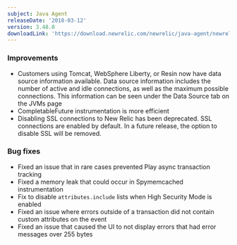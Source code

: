 ```yaml
---
subject: Java Agent
releaseDate: '2018-03-12'
version: 3.48.0
downloadLink: 'https://download.newrelic.com/newrelic/java-agent/newrelic-agent/3.48.0/'
---
```


### Improvements

* Customers using Tomcat, WebSphere Liberty, or Resin now have data source information available. Data source information includes the number of active and idle connections, as well as the maximum possible connections. This information can be seen under the Data Source tab on the JVMs page
* CompletableFuture instrumentation is more efficient
* Disabling SSL connections to New Relic has been deprecated. SSL connections are enabled by default. In a future release, the option to disable SSL will be removed.

### Bug fixes

* Fixed an issue that in rare cases prevented Play async transaction tracking
* Fixed a memory leak that could occur in Spymemcached instrumentation
* Fix to disable `attributes.include` lists when High Security Mode is enabled
* Fixed an issue where errors outside of a transaction did not contain custom attributes on the event
* Fixed an issue that caused the UI to not display errors that had error messages over 255 bytes
